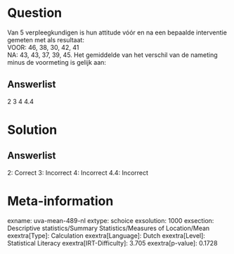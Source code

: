 Question
========

Van 5 verpleegkundigen is hun attitude vóór en na een bepaalde
interventie gemeten met als resultaat:\
VOOR: 46, 38, 30, 42, 41\
NA: 43, 43, 37, 39, 45. Het gemiddelde van het verschil van de nameting
minus de voormeting is gelijk aan:

Answerlist
----------

2
3
4
4.4

Solution
========

Answerlist
----------

2: Correct
3: Incorrect
4: Incorrect
4.4: Incorrect

Meta-information
================
exname: uva-mean-489-nl
extype: schoice
exsolution: 1000
exsection: Descriptive statistics/Summary Statistics/Measures of Location/Mean
exextra[Type]: Calculation
exextra[Language]: Dutch
exextra[Level]: Statistical Literacy
exextra[IRT-Difficulty]: 3.705
exextra[p-value]: 0.1728
